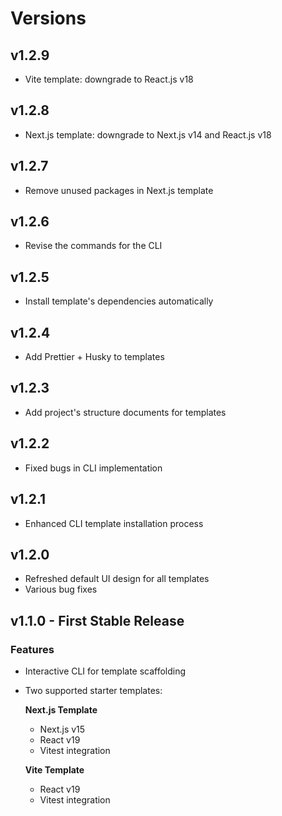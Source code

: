 # Versions

## v1.2.9
- Vite template: downgrade to React.js v18

## v1.2.8
- Next.js template: downgrade to Next.js v14 and React.js v18

## v1.2.7
- Remove unused packages in Next.js template

## v1.2.6
- Revise the commands for the CLI

## v1.2.5
- Install template's dependencies automatically

## v1.2.4
- Add Prettier + Husky to templates

## v1.2.3
- Add project's structure documents for templates

## v1.2.2
- Fixed bugs in CLI implementation

## v1.2.1
- Enhanced CLI template installation process

## v1.2.0
- Refreshed default UI design for all templates
- Various bug fixes

## v1.1.0 - First Stable Release

### Features
- Interactive CLI for template scaffolding
- Two supported starter templates:
  
  **Next.js Template**
  - Next.js v15
  - React v19
  - Vitest integration
  
  **Vite Template**
  - React v19
  - Vitest integration
